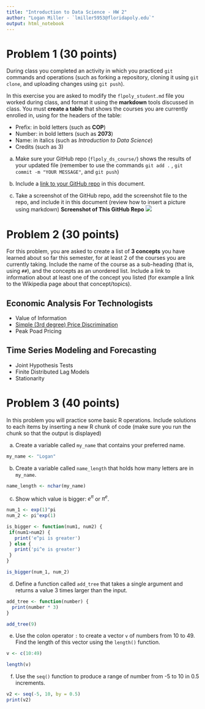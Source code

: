 ```yaml
---
title: "Introduction to Data Science - HW 2"
author: "Logan Miller - `lmiller5953@floridapoly.edu`"
output: html_notebook
---
```




# Problem 1 (30 points)

During class you completed an activity in which you practiced `git` commands and operations (such as forking a repository, cloning it using `git clone`, and uploading changes using `git push`).

In this exercise you are asked to modify the `flpoly_student.md` file you worked during class, and format it using the **markdown** tools discussed in class. You must **create a table** that shows the courses you are currently enrolled in, using for the headers of the table: 

- Prefix: in bold letters (such as **COP**)
- Number: in bold letters (such as **2073**)
- Name: in italics (such as _Introduction to Data Science_)
- Credits (such as 3)

a. Make sure your GitHub repo (`flpoly_ds_course/`) shows the results of your updated file (remember to use the commands `git add .` , `git commit -m "YOUR MESSAGE"`, and `git push`) 

b. Include a [link to your GitHub repo](https://github.com/loganm110/flpoly_ds_course) in this document.

c. Take a screenshot of the GitHub repo, add the screenshot file to the repo, and include it in this document (review how to insert a picture using markdown)
**Screenshot of This GitHub Repo**
![](C:/Users\lmm56\Documents\School\Poly_20-21\Spring 21\COP 2073\practice2021\flpoly_ds_course\GitHub_MainPageScreenshot.png)


# Problem 2 (30 points)

For this problem, you are asked to create a list of **3 concepts** you have learned about so far this semester, for at least 2 of the courses you are currently taking. Include the name of the course as a sub-heading (that is, using `##`), and the concepts as an unordered list. Include a link to information about at least one of the concept you listed (for example a link to the Wikipedia page about that concept/topics).

## Economic Analysis For Technologists
- Value of Information
- [Simple (3rd degree) Price Discrimination](https://en.wikipedia.org/wiki/Price_discrimination#Third_degree)
- Peak Poad Pricing

## Time Series Modeling and Forecasting
- Joint Hypothesis Tests
- Finite Distributed Lag Models
- Stationarity

# Problem 3 (40 points)

In this problem you will practice some basic R operations. Include solutions to each items by inserting a new R chunk of code (make sure you run the chunk so that the output is displayed)

(a) Create a variable called `my_name` that contains your preferred name.
```r
my_name <- "Logan"
```

(b) Create a variable called `name_length` that holds how many letters are in `my_name`.
```r
name_length <- nchar(my_name)
```

(c) Show which value is bigger: $e^\pi$ or $\pi^e$.
```r
num_1 <- exp(1)^pi
num_2 <- pi^exp(1)

is_bigger <- function(num1, num2) {
 if(num1>num2) {
   print('e^pi is greater')
 } else {
   print('pi^e is greater')
 }
}

is_bigger(num_1, num_2)

```

(d) Define a function called `add_tree` that takes a single argument and returns a value 3 times larger than the input.
```r
add_tree <- function(number) {
  print(number * 3)
}

add_tree(9)
```


(e) Use the colon operator `:` to create a vector `v` of numbers from 10 to 49. Find the length of this vector using the `length()` function.
```r
v <- c(10:49)

length(v)
```


(f) Use the `seq()` function to produce a range of number from -5 to 10 in 0.5 increments.
```r
v2 <- seq(-5, 10, by = 0.5)
print(v2)
```



